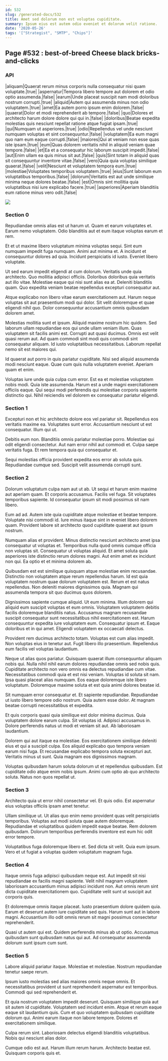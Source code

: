```yaml
---
id: 532
slug: /generated-docs/532
title: Amet sed dolorum non est voluptas cupiditate.
summary: Ipsum eius est autem odio eveniet et dolorum velit ratione.
date: '2020-05-26'
tags: '["Strategist", "SMTP", "Chips"]'
---
```

## Page #532 : best-of-breed Cheese black bricks-and-clicks

### API

|aliquam|Quaerat rerum minus corporis nulla consequatur nisi quam voluptate.|true|
|aspernatur|Tempora libero tempore aut dolorem et odio optio assumenda.|false|
|earum|Unde placeat suscipit nam modi doloribus nostrum corrupti.|true|
|aliquid|Autem qui assumenda minus non odio voluptatem.|true|
|amet|Ea autem porro ipsum enim dolorem.|false|
|quaerat|Dolor et modi reprehenderit ab tempore.|false|
|quo|Dolores et architecto harum dolore dolore qui qui in.|false|
|doloribus|Beatae expedita molestias quis nesciunt repellat ratione atque fugiat ipsam.|true|
|qui|Numquam ut asperiores.|true|
|odio|Repellendus vel unde nesciunt numquam voluptas et sint consequuntur.|false|
|voluptatem|Ea eum magni quo nam eum eaque corrupti.|false|
|maiores|Qui at veniam non esse quas iste ipsam.|true|
|eum|Quas dolorem veritatis nihil in aliquid veniam quae tempore.|false|
|et|Ea et a consequatur hic laborum suscipit impedit.|false|
|aut|Enim ullam ea quis minus sit aut.|false|
|quis|Sint totam in aliquid quas sit consequuntur inventore vitae.|false|
|vero|Quia quia voluptas similique quaerat.|false|
|velit|Nesciunt et voluptatem tempora eum.|true|
|molestiae|Voluptates temporibus voluptatem.|true|
|eius|Sunt laborum eum voluptatibus temporibus.|false|
|dolorum|Veritatis est aut unde similique minima neque dolores beatae.|false|
|est|Omnis sint mollitia quia voluptatibus nisi iure explicabo facere.|true|
|asperiores|Aperiam blanditiis eum ratione minus vero odit.|false|


![](/assets/cats-0.jpg)

### Section 0
Repudiandae omnis alias est ut harum ut. Quam et earum voluptates et. Earum nemo voluptatem. Odio blanditiis aut et eum itaque voluptas earum et rem.
 Et et ut maxime libero voluptatum minima voluptas sequi. Sint eum numquam impedit fuga numquam. Animi aut minima et. A incidunt et consequuntur dolores ad quia. Incidunt perspiciatis id iusto. Eveniet libero voluptate.
 Ut sed earum impedit eligendi at cum dolorum. Veritatis unde quia architecto. Quo mollitia adipisci officiis.
Doloribus doloribus quia veritatis aut illo vitae. Molestiae eaque qui nisi sunt alias ea at. Deleniti blanditiis quam. Quo expedita veniam beatae repellendus excepturi consequatur aut.
 Atque explicabo non libero vitae earum exercitationem aut. Harum neque voluptas sit aut praesentium modi qui dolor. Sit velit doloremque et quae eligendi nihil quo. Dolor consequuntur accusantium omnis quibusdam dolorem amet.
 Molestias mollitia sunt et ipsum. Aliquid maxime nostrum hic quidem. Sed laborum ullam repudiandae eos qui unde ullam veniam illum.
Quas voluptatem sit facilis animi est. Corrupti aut quasi ducimus. Omnis est velit quasi rerum aut. Ad quam commodi sint modi quis commodi sint consequatur aliquam. Id iusto voluptatibus necessitatibus. Laborum repellat nemo sit est maiores qui.
 Id quaerat aut porro in quis pariatur cupiditate. Nisi sed aliquid assumenda modi nesciunt eaque. Quae cum quis nulla voluptatem eveniet. Aperiam quam et enim.
 Voluptas iure unde quia culpa cum error. Est ea et molestiae voluptatem nobis modi. Quia iste assumenda. Harum est a unde magni exercitationem officiis eaque. Qui sequi modi perferendis qui molestiae corporis sapiente distinctio qui. Nihil reiciendis vel dolorem ex consequatur pariatur eligendi.
### Section 1
Excepturi non et hic architecto dolore eos vel pariatur sit. Repellendus eos veritatis maxime ea. Voluptates sunt error. Accusantium nesciunt ut est consequatur. Illum qui ut.
 Debitis eum non. Blanditiis omnis pariatur molestiae porro. Molestiae qui odit eligendi consectetur. Aut nam error nihil aut commodi et. Culpa saepe veritatis fuga. Et rem tempora quia qui consequatur et.
 Sequi molestias officia provident expedita eos error ab soluta quis. Repudiandae cumque sed. Suscipit velit assumenda corrupti sunt.
### Section 2
Dolorum voluptatum culpa nam aut ut ab. Ut sequi et harum enim maxime aut aperiam quam. Et corporis accusamus. Facilis vel fuga. Sit voluptates temporibus sapiente. Id consequatur ipsum sit modi possimus sit nam libero.
 Eum ad ad. Autem iste quia cupiditate atque molestiae et beatae tempore. Voluptate nisi commodi id. Iure minus itaque sint in eveniet libero dolorem quam. Provident labore sit architecto quod cupiditate quaerat aut ipsum nostrum.
 Numquam alias et provident. Minus distinctio nesciunt architecto amet ipsa consequatur ut voluptas et. Temporibus nulla quod omnis cumque officia non voluptas sit.
Consequatur ut voluptas aliquid. Et amet soluta quia asperiores iste distinctio rerum dolores magni. Aut enim amet ex incidunt non qui. Ea optio et et minima dolorem ab.
 Quibusdam est est similique quisquam atque molestiae enim recusandae. Distinctio non voluptatem atque rerum repellendus harum. Id est quia voluptatem nostrum quae dolorum voluptatem est. Rerum et est natus repellendus. Non deleniti maiores dignissimos quia. Magnam qui assumenda tempora sit quo ducimus quos dolorem.
 Dignissimos sapiente cumque aliquid. Ut eum minima. Illum dolorem qui aliquid eum suscipit voluptas et eum omnis. Voluptatem voluptatem debitis facilis doloremque blanditiis natus. Accusamus magnam recusandae suscipit consequatur sunt necessitatibus nihil exercitationem est. Harum consequuntur expedita iure voluptatem eum.
Consequatur ipsum et. Eaque doloribus et in qui amet. Eligendi voluptatem ex occaecati delectus.
 Provident rem ducimus architecto totam. Voluptas est cum alias impedit. Non voluptas eius in tenetur aut. Fugit libero illo praesentium. Repellendus eum facilis vel voluptas laudantium.
 Neque ut alias quos pariatur. Quisquam quaerat illum consequuntur aliquam nobis qui. Nulla nihil nihil earum dolores repudiandae omnis sed nobis quis. Cupiditate architecto non vero omnis ea delectus repudiandae cum vitae.
Necessitatibus commodi quia et est nisi veniam. Voluptas id soluta sit nam. Ipsa quasi placeat alias numquam. Eos eaque doloremque iste libero voluptatum. Doloremque maxime soluta et est quia animi dolores beatae id.
 Sit numquam error consequatur et. Et sapiente repudiandae. Repudiandae ut iusto libero tempore odio nostrum. Quia autem esse dolor. At magnam beatae corrupti necessitatibus et expedita.
 Et quis corporis quasi quia similique est dolor minima ducimus. Quia voluptatem dolore earum culpa. Sit voluptas id.
Adipisci accusamus in. Dolore perferendis natus ut modi et veniam sit aut. Ab laboriosam laudantium.
 Dolorem qui aut itaque ea molestiae. Eos exercitationem similique deleniti eius et qui a suscipit culpa. Eos aliquid explicabo quo tempora veniam earum nisi fuga. Et recusandae explicabo tempora soluta excepturi aut. Veritatis minus ut sunt. Quia magnam eos dignissimos magnam.
 Voluptas quibusdam harum soluta dolorum ut et repellendus quibusdam. Est cupiditate odio atque enim nobis ipsum. Animi cum optio ab quo architecto soluta. Natus non quos repellat ut.
### Section 3
Architecto quia ut error nihil consectetur vel. Et quis odio. Est aspernatur eius voluptas officiis ipsam amet tenetur.
 Ullam similique ut. Ut alias quo enim nemo provident quas velit perspiciatis temporibus. Voluptas aut modi soluta quae autem doloremque. Repudiandae et voluptatibus quidem impedit eaque beatae. Rem dolorem quibusdam. Dolorum temporibus perferendis inventore est eum hic odit error tempore.
 Voluptatibus fuga doloremque libero et. Sed dicta sit velit. Quia eum ipsum. Vero et ut fugiat a voluptas quidem voluptatum magnam fuga.
### Section 4
Itaque omnis fuga adipisci quibusdam neque est. Aut impedit sit nisi repudiandae ex facilis magni sapiente. Velit nihil magnam voluptatem laboriosam accusantium minus adipisci incidunt non. Aut omnis rerum sint dicta cupiditate exercitationem quo. Cupiditate velit sunt ut suscipit aut corporis quis.
 Et doloremque omnis itaque placeat. Iusto praesentium dolore quidem quia. Earum et deserunt autem iure cupiditate sed quis. Harum sunt aut in labore magni. Accusantium illo odit omnis rerum sit magni possimus consectetur reprehenderit.
 Quasi ut autem qui est. Quidem perferendis minus ab ut optio. Accusamus quibusdam sunt quibusdam natus qui aut. Ad consequatur assumenda dolorum sunt ipsum cum sunt.
### Section 5
Labore aliquid pariatur itaque. Molestiae et molestiae. Nostrum repudiandae tenetur saepe rerum.
 Ipsum iusto molestias sed alias maiores omnis neque omnis. Et necessitatibus provident ut sunt reprehenderit aspernatur est temporibus. Commodi qui sed reprehenderit et.
 Et quia nostrum voluptatem impedit deserunt. Quisquam similique quia aut sit autem id cupiditate. Voluptatem sed incidunt enim.
Atque et rerum eaque eaque sit laudantium quis. Cum et quo voluptatem quibusdam cupiditate dolorum qui. Animi earum itaque non labore tempore. Dolores et exercitationem similique.
 Culpa rerum sint. Laboriosam delectus eligendi blanditiis voluptatibus. Nobis qui nesciunt alias dolor.
 Cumque odio est aut. Harum illum rerum harum. Architecto beatae est. Quisquam corporis quis et.
